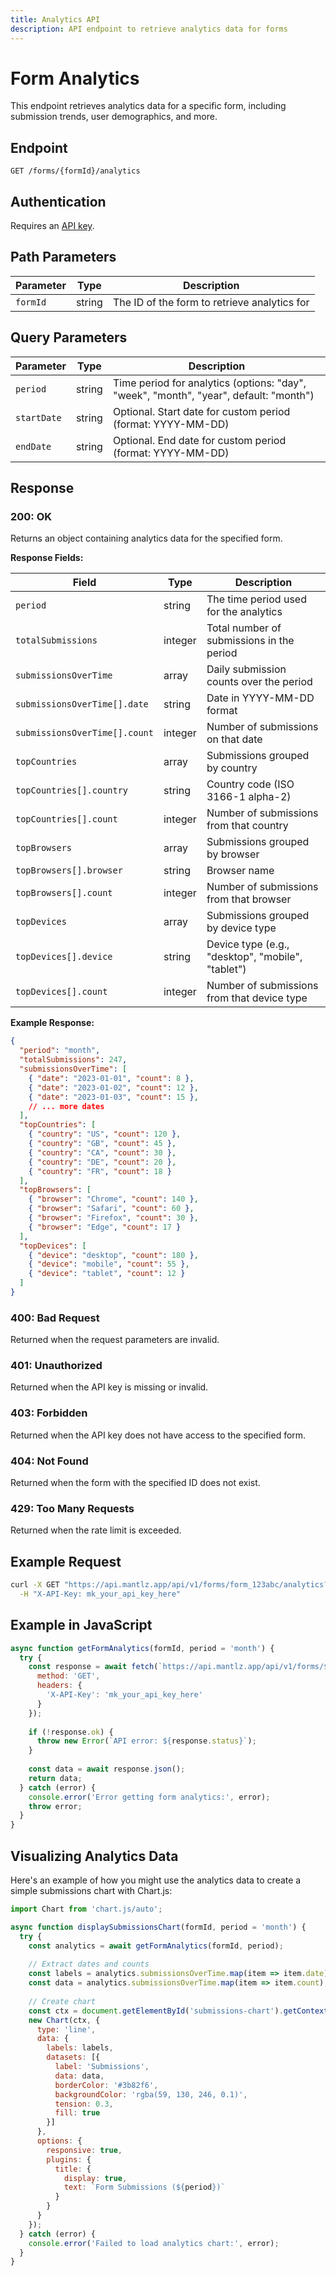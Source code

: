 ```yaml
---
title: Analytics API
description: API endpoint to retrieve analytics data for forms
---
```


# Form Analytics

This endpoint retrieves analytics data for a specific form, including submission trends, user demographics, and more.

## Endpoint

```
GET /forms/{formId}/analytics
```

## Authentication

Requires an [API key](/docs/api-reference/authentication).

## Path Parameters

| Parameter | Type | Description |
|-----------|------|-------------|
| `formId` | string | The ID of the form to retrieve analytics for |

## Query Parameters

| Parameter | Type | Description |
|-----------|------|-------------|
| `period` | string | Time period for analytics (options: "day", "week", "month", "year", default: "month") |
| `startDate` | string | Optional. Start date for custom period (format: YYYY-MM-DD) |
| `endDate` | string | Optional. End date for custom period (format: YYYY-MM-DD) |

## Response

### 200: OK

Returns an object containing analytics data for the specified form.

**Response Fields:**

| Field | Type | Description |
|-------|------|-------------|
| `period` | string | The time period used for the analytics |
| `totalSubmissions` | integer | Total number of submissions in the period |
| `submissionsOverTime` | array | Daily submission counts over the period |
| `submissionsOverTime[].date` | string | Date in YYYY-MM-DD format |
| `submissionsOverTime[].count` | integer | Number of submissions on that date |
| `topCountries` | array | Submissions grouped by country |
| `topCountries[].country` | string | Country code (ISO 3166-1 alpha-2) |
| `topCountries[].count` | integer | Number of submissions from that country |
| `topBrowsers` | array | Submissions grouped by browser |
| `topBrowsers[].browser` | string | Browser name |
| `topBrowsers[].count` | integer | Number of submissions from that browser |
| `topDevices` | array | Submissions grouped by device type |
| `topDevices[].device` | string | Device type (e.g., "desktop", "mobile", "tablet") |
| `topDevices[].count` | integer | Number of submissions from that device type |

**Example Response:**

```json
{
  "period": "month",
  "totalSubmissions": 247,
  "submissionsOverTime": [
    { "date": "2023-01-01", "count": 8 },
    { "date": "2023-01-02", "count": 12 },
    { "date": "2023-01-03", "count": 15 },
    // ... more dates
  ],
  "topCountries": [
    { "country": "US", "count": 120 },
    { "country": "GB", "count": 45 },
    { "country": "CA", "count": 30 },
    { "country": "DE", "count": 20 },
    { "country": "FR", "count": 18 }
  ],
  "topBrowsers": [
    { "browser": "Chrome", "count": 140 },
    { "browser": "Safari", "count": 60 },
    { "browser": "Firefox", "count": 30 },
    { "browser": "Edge", "count": 17 }
  ],
  "topDevices": [
    { "device": "desktop", "count": 180 },
    { "device": "mobile", "count": 55 },
    { "device": "tablet", "count": 12 }
  ]
}
```

### 400: Bad Request

Returned when the request parameters are invalid.

### 401: Unauthorized

Returned when the API key is missing or invalid.

### 403: Forbidden

Returned when the API key does not have access to the specified form.

### 404: Not Found

Returned when the form with the specified ID does not exist.

### 429: Too Many Requests

Returned when the rate limit is exceeded.

## Example Request

```bash
curl -X GET "https://api.mantlz.app/api/v1/forms/form_123abc/analytics?period=week" \
  -H "X-API-Key: mk_your_api_key_here"
```

## Example in JavaScript

```javascript
async function getFormAnalytics(formId, period = 'month') {
  try {
    const response = await fetch(`https://api.mantlz.app/api/v1/forms/${formId}/analytics?period=${period}`, {
      method: 'GET',
      headers: {
        'X-API-Key': 'mk_your_api_key_here'
      }
    });
    
    if (!response.ok) {
      throw new Error(`API error: ${response.status}`);
    }
    
    const data = await response.json();
    return data;
  } catch (error) {
    console.error('Error getting form analytics:', error);
    throw error;
  }
}
```

## Visualizing Analytics Data

Here's an example of how you might use the analytics data to create a simple submissions chart with Chart.js:

```javascript
import Chart from 'chart.js/auto';

async function displaySubmissionsChart(formId, period = 'month') {
  try {
    const analytics = await getFormAnalytics(formId, period);
    
    // Extract dates and counts
    const labels = analytics.submissionsOverTime.map(item => item.date);
    const data = analytics.submissionsOverTime.map(item => item.count);
    
    // Create chart
    const ctx = document.getElementById('submissions-chart').getContext('2d');
    new Chart(ctx, {
      type: 'line',
      data: {
        labels: labels,
        datasets: [{
          label: 'Submissions',
          data: data,
          borderColor: '#3b82f6',
          backgroundColor: 'rgba(59, 130, 246, 0.1)',
          tension: 0.3,
          fill: true
        }]
      },
      options: {
        responsive: true,
        plugins: {
          title: {
            display: true,
            text: `Form Submissions (${period})`
          }
        }
      }
    });
  } catch (error) {
    console.error('Failed to load analytics chart:', error);
  }
}
``` 